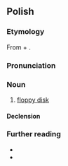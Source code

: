 ==Polish==
{{wp|lang=pl}}

===Etymology===
From {{bor|pl|en|diskette}} + {{af|pl|-ka}}.

===Pronunciation===
{{pl-p|a=Pl-dyskietka.ogg}}

===Noun===
{{pl-noun|f}}

# [[floppy disk]]

====Declension====
{{pl-decl-noun-f}}

===Further reading===
* {{R:pl:WSJP}}
* {{R:PWN}}

{{C|pl|Computing}}